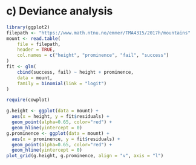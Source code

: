 # c) Deviance analysis

```r
library(ggplot2)
filepath <- "https://www.math.ntnu.no/emner/TMA4315/2017h/mountains"
mount <- read.table(
	file = filepath,
	header = TRUE,
	col.names = c("height", "prominence", "fail", "success")
)
fit <- glm(
	cbind(success, fail) ~ height + prominence,
	data = mount,
	family = binomial(link = "logit")
)
```

```r
require(cowplot)

g.height <- ggplot(data = mount) +
  aes(x = height, y = fit$residuals) + 
  geom_point(alpha=0.65, color="red") +
  geom_hline(yintercept = 0)
g.prominence <- ggplot(data = mount) +
  aes(x = prominence, y = fit$residuals) + 
  geom_point(alpha=0.65, color="red") +
  geom_hline(yintercept = 0)
plot_grid(g.height, g.prominence, align = "v", axis = "l")
```